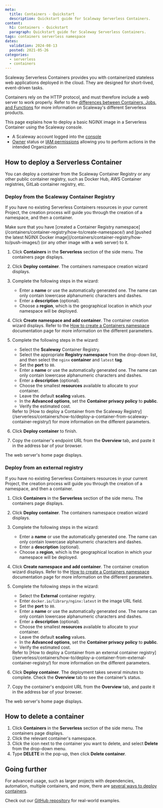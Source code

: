 ```yaml
---
meta:
  title: Containers - Quickstart
  description: Quickstart guide for Scaleway Serverless Containers.
content:
  h1: Containers - Quickstart
  paragraph: Quickstart guide for Scaleway Serverless Containers.
tags: containers serverless namespace
dates:
  validation: 2024-08-13
  posted: 2021-05-26
categories:
  - serverless
  - containers
---
```


Scaleway Serverless Containers provides you with containerized stateless web applications deployed in the cloud. They are designed for short-lived, event-driven tasks.

Containers rely on the HTTP protocol, and must therefore include a web server to work properly. Refer to the [differences between Containers, Jobs, and Functions](/serverless/containers/reference-content/difference-jobs-functions-containers/) for more information on Scaleway's different Serverless products.

This page explains how to deploy a basic NGINX image in a Serverless Container using the Scaleway console.

<Macro id="requirements" />

- A Scaleway account logged into the [console](https://console.scaleway.com)
- [Owner](/identity-and-access-management/iam/concepts/#owner) status or [IAM permissions](/identity-and-access-management/iam/concepts/#permission) allowing you to perform actions in the intended Organization

## How to deploy a Serverless Container

You can deploy a container from the Scaleway Container Registry or any other public container registry, such as Docker Hub, AWS Container registries, GitLab container registry, etc.

### Deploy from the Scaleway Container Registry

If you have no existing Serverless Containers resources in your current Project, the creation process will guide you through the creation of a namespace, and then a container.

<Message type="note">
  Make sure that you have [created a Container Registry namespace](/containers/container-registry/how-to/create-namespace/) and [pushed the latest NGINX Docker image](/containers/container-registry/how-to/push-images/) (or any other image with a web server) to it.
</Message>

1. Click **Containers** in the **Serverless** section of the side menu. The containers page displays.
2. Click **Deploy container**. The containers namespace creation wizard displays.
3. Complete the following steps in the wizard:
    - Enter a **name** or use the automatically generated one. The name can only contain lowercase alphanumeric characters and dashes.
    - Enter a **description** (optional).
    - Choose a **region**, which is the geographical location in which your namespace will be deployed.
4. Click **Create namespace and add container**. The container creation wizard displays.
    <Message type="note">
      Refer to the [How to create a Containers namespace](/serverless/containers/how-to/create-a-containers-namespace/) documentation page for more information on the different parameters.
    </Message>
5. Complete the following steps in the wizard:
    - Select the **Scaleway** Container Registry.
    - Select the appropriate **Registry namespace** from the drop-down list, and then select the `nginx` **container** and `latest` **tag**.
    - Set the **port** to `80`.
    - Enter a **name** or use the automatically generated one. The name can only contain lowercase alphanumeric characters and dashes.
    - Enter a **description** (optional).
    - Choose the smallest **resources** available to allocate to your container.
    - Leave the default **scaling** values.
    - In the **Advanced options**, set the **Container privacy policy** to **public**.
    - Verify the estimated cost.
    <Message type="note">
      Refer to [How to deploy a Container from the Scaleway Registry](/serverless/containers/how-to/deploy-a-container-from-scaleway-container-registry/) for more information on the different parameters.
    </Message>
6. Click **Deploy container** to finish.

7. Copy the container's endpoint URL from the **Overview** tab, and paste it in the address bar of your browser.

  The web server's home page displays.

### Deploy from an external registry

If you have no existing Serverless Containers resources in your current Project, the creation process will guide you through the creation of a namespace, and then a container.

<Message type="important">
<Macro id="container-registry-note" />
</Message>

1. Click **Containers** in the **Serverless** section of the side menu. The containers page displays.
2. Click **Deploy container**. The containers namespace creation wizard displays.
3. Complete the following steps in the wizard:
    - Enter a **name** or use the automatically generated one. The name can only contain lowercase alphanumeric characters and dashes.
    - Enter a **description** (optional).
    - Choose a **region**, which is the geographical location in which your namespace will be deployed.
4. Click **Create namespace and add container**. The container creation wizard displays.
    <Message type="note">
      Refer to the [How to create a Containers namespace](/serverless/containers/how-to/create-a-containers-namespace/) documentation page for more information on the different parameters.
    </Message>
5. Complete the following steps in the wizard:
    - Select the **External** container registry.
    - Enter `docker.io/library/nginx:latest` in the image URL field.
    - Set the **port** to `80`.
    - Enter a **name** or use the automatically generated one. The name can only contain lowercase alphanumeric characters and dashes.
    - Enter a **description** (optional).
    - Choose the smallest **resources** available to allocate to your container.
    - Leave the default **scaling** values.
    - In the **Advanced options**, set the **Container privacy policy** to **public**.
    - Verify the estimated cost.
    <Message type="note">
      Refer to [How to deploy a Container from an external container registry](/serverless/containers/how-to/deploy-a-container-from-external-container-registry/) for more information on the different parameters.
    </Message>
6. Click **Deploy container**. The deployment takes several minutes to complete. Check the **Overview** tab to see the container’s status.

7. Copy the container's endpoint URL from the **Overview** tab, and paste it in the address bar of your browser.

  The web server's home page displays.

## How to delete a container

1. Click **Containers** in the **Serverless** section of the side menu. The containers page displays.
2. Click the relevant container's namespace.
3. Click the <Icon name="more" /> icon next to the container you want to delete, and select **Delete** from the drop-down menu.
4. Type **DELETE** in the pop-up, then click **Delete container**.

## Going further

For advanced usage, such as larger projects with dependencies, automation, multiple containers, and more, there are [several ways to deploy containers](/serverless/containers/reference-content/deploy-container/).

Check out our [GitHub repository](https://github.com/scaleway/serverless-examples) for real-world examples.